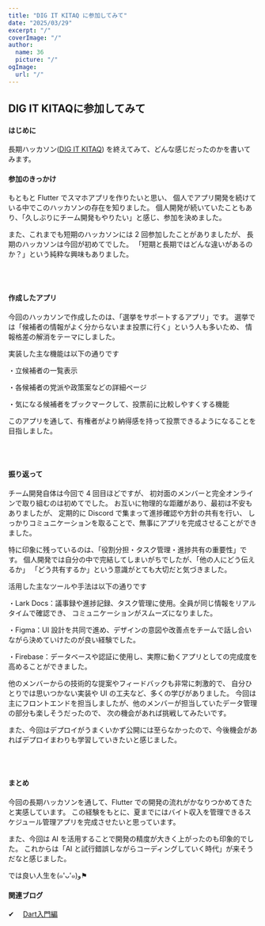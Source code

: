 ```yaml
---
title: "DIG IT KITAQ に参加してみて"
date: "2025/03/29"
excerpt: "/"
coverImage: "/"
author:
  name: 36
  picture: "/"
ogImage:
  url: "/"
---
```


## <span>DIG IT KITAQ</span>に参加してみて

#### はじめに

長期ハッカソン(<span>[DIG IT KITAQ](https://zenn.dev/heyhey1028/books/flutter-basics)</span>)
を終えてみて、どんな感じだったのかを書いてみます。

#### 参加のきっかけ

もともと Flutter でスマホアプリを作りたいと思い、
個人でアプリ開発を続けている中でこのハッカソンの存在を知りました。
個人開発が続いていたこともあり、「久しぶりにチーム開発もやりたい」と感じ、参加を決めました。

また、これまでも短期のハッカソンには 2 回参加したことがありましたが、
長期のハッカソンは今回が初めてでした。
「短期と長期ではどんな違いがあるのか？」という純粋な興味もありました。

<br />
<br />

#### 作成したアプリ

今回のハッカソンで作成したのは、「選挙をサポートするアプリ」です。
選挙では「候補者の情報がよく分からないまま投票に行く」という人も多いため、
情報格差の解消をテーマにしました。

実装した主な機能は以下の通りです

・立候補者の一覧表示

・各候補者の党派や政策案などの詳細ページ

・気になる候補者をブックマークして、投票前に比較しやすくする機能

このアプリを通して、有権者がより納得感を持って投票できるようになることを目指しました。

<br />
<br />

#### 振り返って

チーム開発自体は今回で 4 回目ほどですが、
初対面のメンバーと完全オンラインで取り組むのは初めてでした。
お互いに物理的な距離があり、最初は不安もありましたが、
定期的に Discord で集まって進捗確認や方針の共有を行い、
しっかりコミュニケーションを取ることで、無事にアプリを完成させることができました。

特に印象に残っているのは、「役割分担・タスク管理・進捗共有の重要性」です。
個人開発では自分の中で完結してしまいがちでしたが、「他の人にどう伝えるか」
「どう共有するか」という意識がとても大切だと気づきました。

活用した主なツールや手法は以下の通りです

・Lark Docs：議事録や進捗記録、タスク管理に使用。全員が同じ情報をリアルタイムで確認でき、
コミュニケーションがスムーズになりました。

・Figma：UI 設計を共同で進め、デザインの意図や改善点をチームで話し合いながら決めていけたのが良い経験でした。

・Firebase：データベースや認証に使用し、実際に動くアプリとしての完成度を高めることができました。

他のメンバーからの技術的な提案やフィードバックも非常に刺激的で、
自分ひとりでは思いつかない実装や UI の工夫など、多くの学びがありました。
今回は主にフロントエンドを担当しましたが、他のメンバーが担当していたデータ管理の部分も楽しそうだったので、
次の機会があれば挑戦してみたいです。

また、今回はデプロイがうまくいかず公開には至らなかったので、今後機会があればデプロイまわりも学習していきたいと感じました。

<br />
<br />

#### まとめ

今回の長期ハッカソンを通して、Flutter での開発の流れがかなりつかめてきたと実感しています。
この経験をもとに、夏までにはバイト収入を管理できるスケジュール管理アプリを完成させたいと思っています。

また、今回は AI を活用することで開発の精度が大きく上がったのも印象的でした。
これからは「AI と試行錯誤しながらコーディングしていく時代」が来そうだなと感じました。

では良い人生を(๑'ᴗ'๑)و⚑

#### 関連ブログ

<span>✔︎</span> 　[Dart入門編](https://nxt-11k.pages.dev/blog/9) <br />
